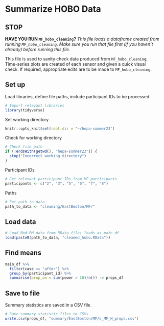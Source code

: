 # Summarize HOBO Data

## STOP

**HAVE YOU RUN `MF_hobo_cleaning`?**
*This file loads a dataframe created from running `MF_hobo_cleaning`. Make sure you run that file first (if you haven't already) before running this file.*

This file is used to sanity check data produced from `MF_hobo_cleaning`. Time-series plots are created of each sensor and given a quick visual check. If required, appropriate edits are to be made to `MF_hobo_cleaning`.

## Set up
Load libraries, define file paths, include participant IDs to be processed
```r
# Import relevant libraries
library(tidyverse)
```
Set working directory
```r
knitr::opts_knit$set(root.dir = "~/hepa-summer23")
```

Check for working directory
```r
# Check file path
if (!endsWith(getwd(), "hepa-summer23")) {
  stop("Incorrect working directory")
}
```
Participant IDs
```r
# Get relevant participant IDs from MF_participants
participants <- c("2", "3", "5", "6", "7", "8")
```

Paths
```r
# Set path to data
path_to_data <- "cleaning/EastBoston/MF/"
```


## Load data
```r
# Load Mod-PM data from RData file; loads as main_df
load(paste0(path_to_data, "cleaned_hobo.RData"))
```

## Find means
```r
main_df %>%
  filter(case == "after") %>%
  group_by(participant_id) %>%
  summarise(prop_on = sum(power > 10)/n()) -> props_df
```
## Save to file
Summary statistics are saved in a CSV file.
```r
# Save summary statistic files to CSVs
write.csv(props_df, "summary/EastBoston/MF/s_MF_H_props.csv")
```